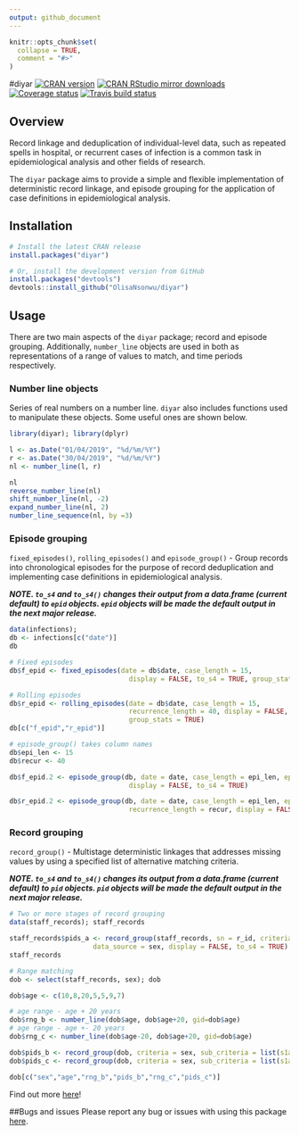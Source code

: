 ```yaml
---
output: github_document
---
```


```r
knitr::opts_chunk$set(
  collapse = TRUE,
  comment = "#>"
)
```

#diyar
[![CRAN version](http://www.r-pkg.org/badges/version/diyar)](https://cran.r-project.org/package=diyar)
[![CRAN RStudio mirror downloads](http://cranlogs.r-pkg.org/badges/diyar)](http://www.r-pkg.org/pkg/diyar)
[![Coverage status](https://codecov.io/gh/OlisaNsonwu/diyar/branch/master/graph/badge.svg)](https://codecov.io/github/OlisaNsonwu/diyar?branch=master)
[![Travis build status](https://travis-ci.org/OlisaNsonwu/diyar.svg?branch=master)](https://travis-ci.org/OlisaNsonwu/diyar)

## Overview
Record linkage and deduplication of individual-level data, such as repeated spells in hospital, or recurrent cases of infection is a common task in epidemiological analysis and other fields of research. 

The `diyar` package aims to provide a simple and flexible implementation of deterministic record linkage, and episode grouping for the application of case definitions in epidemiological analysis.

## Installation
```r
# Install the latest CRAN release 
install.packages("diyar")

# Or, install the development version from GitHub
install.packages("devtools")
devtools::install_github("OlisaNsonwu/diyar")
```

## Usage
There are two main aspects of the `diyar` package; record and episode grouping. Additionally, `number_line` objects are used in both as representations of a range of values to match, and time periods respectively. 

### Number line objects
Series of real numbers on a number line. `diyar` also includes functions used to manipulate these objects. Some useful ones are shown below.
```r
library(diyar); library(dplyr)

l <- as.Date("01/04/2019", "%d/%m/%Y")
r <- as.Date("30/04/2019", "%d/%m/%Y")
nl <- number_line(l, r)

nl
reverse_number_line(nl)
shift_number_line(nl, -2)
expand_number_line(nl, 2)
number_line_sequence(nl, by =3)
```

### Episode grouping

`fixed_episodes()`, `rolling_episodes()` and `episode_group()` - Group records into chronological episodes for the purpose of record deduplication and implementing case definitions in epidemiological analysis.

***NOTE. `to_s4` and `to_s4()` changes their output from a data.frame (current default) to `epid` objects. `epid` objects will be made the default output in the next major release.***

```r
data(infections);
db <- infections[c("date")]
db

# Fixed episodes
db$f_epid <- fixed_episodes(date = db$date, case_length = 15, 
                              display = FALSE, to_s4 = TRUE, group_stats = TRUE)

# Rolling episodes
db$r_epid <- rolling_episodes(date = db$date, case_length = 15, 
                              recurrence_length = 40, display = FALSE, to_s4 = TRUE, 
                              group_stats = TRUE)
db[c("f_epid","r_epid")]

# episode_group() takes column names
db$epi_len <- 15
db$recur <- 40

db$f_epid.2 <- episode_group(db, date = date, case_length = epi_len, episode_type = "fixed", 
                              display = FALSE, to_s4 = TRUE)

db$r_epid.2 <- episode_group(db, date = date, case_length = epi_len, episode_type = "rolling", 
                              recurrence_length = recur, display = FALSE, to_s4 = TRUE)
```

### Record grouping

`record_group()` - Multistage deterministic linkages that addresses missing values by using a specified list of alternative matching criteria.

***NOTE. `to_s4` and `to_s4()` changes its output from a data.frame (current default) to `pid` objects. `pid` objects will be made the default output in the next major release.***

```r
# Two or more stages of record grouping
data(staff_records); staff_records

staff_records$pids_a <- record_group(staff_records, sn = r_id, criteria = c(forename, surname),
                     data_source = sex, display = FALSE, to_s4 = TRUE)
staff_records

# Range matching
dob <- select(staff_records, sex); dob

dob$age <- c(10,8,20,5,5,9,7)

# age range - age + 20 years
dob$rng_b <- number_line(dob$age, dob$age+20, gid=dob$age)
# age range - age +- 20 years
dob$rng_c <- number_line(dob$age-20, dob$age+20, gid=dob$age)

dob$pids_b <- record_group(dob, criteria = sex, sub_criteria = list(s1a="rng_b"), display = FALSE, to_s4 = TRUE)
dob$pids_c <- record_group(dob, criteria = sex, sub_criteria = list(s1a="rng_c"), display = FALSE, to_s4 = TRUE)

dob[c("sex","age","rng_b","pids_b","rng_c","pids_c")]
```

Find out more [here](https://olisansonwu.github.io/diyar/index.html)!

##Bugs and issues
Please report any bug or issues with using this package [here](https://github.com/OlisaNsonwu/diyar/issues).
